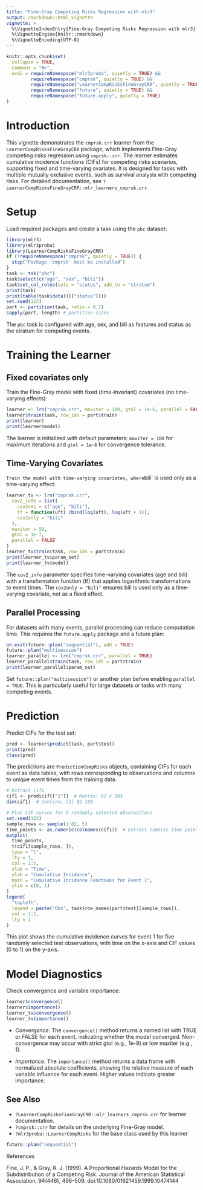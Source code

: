 ```yaml
---
title: "Fine-Gray Competing Risks Regression with mlr3"
output: rmarkdown::html_vignette
vignette: >
  %\VignetteIndexEntry{Fine-Gray Competing Risks Regression with mlr3}
  %\VignetteEngine{knitr::rmarkdown}
  %\VignetteEncoding{UTF-8}
---
```


```r
knitr::opts_chunk$set(
  collapse = TRUE,
  comment = "#>",
  eval = requireNamespace("mlr3proba", quietly = TRUE) &&
         requireNamespace("cmprsk", quietly = TRUE) &&
         requireNamespace("LearnerCompRisksFineGrayCRR", quietly = TRUE) &&
         requireNamespace("future", quietly = TRUE) &&
         requireNamespace("future.apply", quietly = TRUE)
)
```

# Introduction

This vignette demonstrates the `cmprsk.crr` learner from
the `LearnerCompRisksFineGrayCRR` package, which implements
Fine-Gray competing risks regression using `cmprsk::crr`. 
The learner estimates cumulative incidence functions (CIFs)
for competing risks scenarios, supporting fixed and time-varying
ovariates. It is designed for tasks with multiple mutually exclusive events,
such as survival analysis with competing risks. For detailed documentation, 
see `?LearnerCompRisksFineGrayCRR::mlr_learners_cmprsk.crr`.

# Setup

Load required packages and create a task using the `pbc` dataset:

```r
library(mlr3)
library(mlr3proba)
library(LearnerCompRisksFineGrayCRR)
if (!requireNamespace("cmprsk", quietly = TRUE)) {
  stop("Package 'cmprsk' must be installed")
}
task <- tsk("pbc")
task$select(c("age", "sex", "bili"))
task$set_col_roles(cols = "status", add_to = "stratum")
print(task)
print(table(task$data()[["status"]]))
set.seed(123)
part <- partition(task, ratio = 0.7)
sapply(part, length) # partition sizes

```

The `pbc` task is configured with age, sex, and bili as features and status
as the stratum for competing events.




# Training the Learner

## Fixed covariates only


Train the Fine-Gray model with fixed (time-invariant) covariates (no time-varying effects):

```r
learner <- lrn("cmprsk.crr", maxiter = 100, gtol = 1e-6, parallel = FALSE)
learner$train(task, row_ids = part$train)
print(learner)
print(learner$model)
```

The learner is initialized with default parameters: 
`maxiter = 100` for maximum iterations and `gtol = 1e-6` for convergence tolerance.




## Time-Varying Covariates


`
Train the model with time-varying covariates, where `bili` is used only
as a time-varying effect:

```r
learner_tv <- lrn("cmprsk.crr",
  cov2_info = list(
    cov2nms = c("age", "bili"),
    tf = function(uft) cbind(log(uft), log(uft + 1)),
    cov2only = "bili"
  ),
  maxiter = 50,
  gtol = 1e-7,
  parallel = FALSE
)
learner_tv$train(task, row_ids = part$train)
print(learner_tv$param_set)
print(learner_tv$model)

```


The `cov2_info` parameter specifies time-varying covariates (age and bili)
with a transformation function (tf) that applies logarithmic transformations
to event times. The `cov2only = "bili"` ensures bili is used only 
as a time-varying covariate, not as a fixed effect.

## Parallel Processing

For datasets with many events, parallel processing can reduce computation time.
This requires the `future.apply` package and a future plan:

```r
on.exit(future::plan("sequential"), add = TRUE)
future::plan("multisession")
learner_parallel <- lrn("cmprsk.crr", parallel = TRUE)
learner_parallel$train(task, row_ids = part$train)
print(learner_parallel$param_set)
```

Set `future::plan("multisession")` or another plan before enabling 
`parallel = TRUE`. This is particularly useful for large datasets 
or tasks with many competing events.




# Prediction

Predict CIFs for the test set:

```r
pred <- learner$predict(task, part$test)
print(pred)
class(pred)

```

The predictions are `PredictionCompRisks` objects, containing CIFs for each event as 
data tables, with rows corresponding to observations and columns to unique event
times from the training data.


```r

# Extract cif1
cif1 <- pred$cif[["1"]]  # Matrix: 82 x 103
dim(cif1)  # Confirm: [1] 82 103

# Plot CIF curves for 5 randomly selected observations
set.seed(123)
sample_rows <- sample(1:82, 5)
time_points <- as.numeric(colnames(cif1))  # Extract numeric time points
matplot(
  time_points,
  t(cif1[sample_rows, ]),
  type = "l",
  lty = 1,
  col = 1:5,
  xlab = "Time",
  ylab = "Cumulative Incidence",
  main = "Cumulative Incidence Functions for Event 1",
  ylim = c(0, 1)
)
legend(
  "topleft",
  legend = paste("Obs", task$row_names[part$test][sample_rows]),
  col = 1:5,
  lty = 1
)
```

This plot shows the cumulative incidence curves for event 1 
for five randomly selected test observations, 
with time on the x-axis and CIF values (0 to 1) on the y-axis.



# Model Diagnostics

Check convergence and variable importance:

```r
learner$convergence()
learner$importance()
learner_tv$convergence()
learner_tv$importance()

```

* *Convergence:* The `convergence()` method returns a named list with TRUE or FALSE 
for each event, indicating whether the model converged. Non-convergence may occur
with strict gtol (e.g., 1e-9) or low maxiter (e.g., 1).

* *Importance:* The `importance()` method returns a data frame with normalized absolute coefficients, 
showing the relative measure of each variable influence for each event. Higher values indicate greater
importance.

## See Also

* `?LearnerCompRisksFineGrayCRR::mlr_learners_cmprsk.crr` for learner documentation.
* `?cmprsk::crr` for details on the underlying Fine-Gray model.
* `?mlr3proba::LearnerCompRisks` for the base class used by this learner


```r
future::plan("sequential")
```




References

Fine, J. P., & Gray, R. J. (1999). A Proportional Hazards Model for the Subdistribution of a Competing Risk. Journal of the American Statistical Association, 94(446), 496--509. doi:10.1080/01621459.1999.10474144







